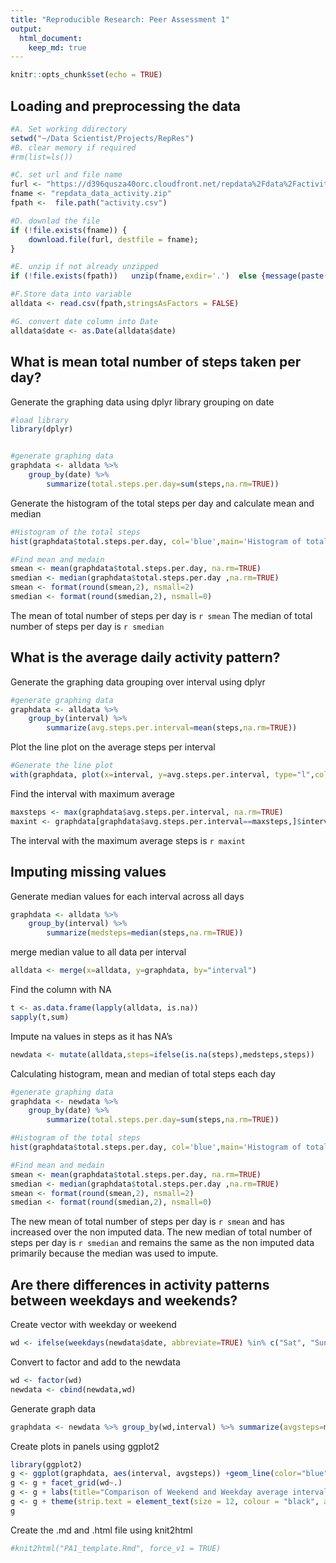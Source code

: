 ```yaml
---
title: "Reproducible Research: Peer Assessment 1"
output: 
  html_document:
    keep_md: true
---
```

```r
knitr::opts_chunk$set(echo = TRUE)
```

## Loading and preprocessing the data
```r
#A. Set working ddirectory
setwd("~/Data Scientist/Projects/RepRes")
#B. clear memory if required
#rm(list=ls())

#C. set url and file name
furl <- "https://d396qusza40orc.cloudfront.net/repdata%2Fdata%2Factivity.zip"
fname <- "repdata_data_activity.zip"
fpath <-  file.path("activity.csv")

#D. downlad the file
if (!file.exists(fname)) {
    download.file(furl, destfile = fname);
}

#E. unzip if not already unzipped
if (!file.exists(fpath))   unzip(fname,exdir='.')  else {message(paste(fpath, 'already exists'))}

#F.Store data into variable
alldata <- read.csv(fpath,stringsAsFactors = FALSE)

#G. convert date column into Date
alldata$date <- as.Date(alldata$date)

```


## What is mean total number of steps taken per day?

Generate the graphing data using dplyr library grouping on date
```r
#load library 
library(dplyr)


#generate graphing data
graphdata <- alldata %>% 
    group_by(date) %>% 
        summarize(total.steps.per.day=sum(steps,na.rm=TRUE))
```
Generate the histogram of the total steps per day and calculate mean and median
```r
#Histogram of the total steps
hist(graphdata$total.steps.per.day, col='blue',main='Histogram of total steps taken each day', xlab='Total steps per day', ylab='Frequency')

#Find mean and medain
smean <- mean(graphdata$total.steps.per.day, na.rm=TRUE)
smedian <- median(graphdata$total.steps.per.day ,na.rm=TRUE)
smean <- format(round(smean,2), nsmall=2)
smedian <- format(round(smedian,2), nsmall=0)


```
The mean of total number of steps per day is `r smean`
The median of total number of steps per day is `r smedian`

## What is the average daily activity pattern?
Generate the graphing data grouping over interval using dplyr
```r
#generate graphing data
graphdata <- alldata %>% 
    group_by(interval) %>% 
        summarize(avg.steps.per.interval=mean(steps,na.rm=TRUE))
```
Plot the line plot on the average steps per interval
```r
#Generate the line plot
with(graphdata, plot(x=interval, y=avg.steps.per.interval, type="l",col="blue", main="Average steps per interval across all days", xlab="5 Minute interval index", ylab="Average steps per interval / day "))
```

Find the interval with maximum average

```r
maxsteps <- max(graphdata$avg.steps.per.interval, na.rm=TRUE)
maxint <- graphdata[graphdata$avg.steps.per.interval==maxsteps,]$interval
```
The interval with the maximum average steps is `r maxint`

## Imputing missing values
Generate median values for each interval across all days
```r
graphdata <- alldata %>% 
    group_by(interval) %>% 
        summarize(medsteps=median(steps,na.rm=TRUE))
```

merge median value to all data per interval
```r
alldata <- merge(x=alldata, y=graphdata, by="interval")
```
Find the column with NA
```r
t <- as.data.frame(lapply(alldata, is.na))
sapply(t,sum)
```

Impute na values in steps as it has NA's
```r
newdata <- mutate(alldata,steps=ifelse(is.na(steps),medsteps,steps))

```

Calculating histogram, mean and median of total steps each day
```r
#generate graphing data
graphdata <- newdata %>% 
    group_by(date) %>% 
        summarize(total.steps.per.day=sum(steps,na.rm=TRUE))

#Histogram of the total steps
hist(graphdata$total.steps.per.day, col='blue',main='Histogram of total steps taken each day with imputed data', xlab='Total steps per day', ylab='Frequency')

#Find mean and medain
smean <- mean(graphdata$total.steps.per.day, na.rm=TRUE)
smedian <- median(graphdata$total.steps.per.day ,na.rm=TRUE)
smean <- format(round(smean,2), nsmall=2)
smedian <- format(round(smedian,2), nsmall=0)
```
The new mean of total number of steps per day is `r smean` and has increased over the non imputed data.
The new median of total number of steps per day is `r smedian` and remains the same as the non imputed data primarily because the median was used to impute.


## Are there differences in activity patterns between weekdays and weekends?
Create vector with weekday or weekend
```r
wd <- ifelse(weekdays(newdata$date, abbreviate=TRUE) %in% c("Sat", "Sun"), "weekend", "weekday")
```

Convert to factor and add to the newdata
```r
wd <- factor(wd)
newdata <- cbind(newdata,wd)
```

Generate graph data
```r
graphdata <- newdata %>% group_by(wd,interval) %>% summarize(avgsteps=mean(steps))

```
Create plots in panels using ggplot2
```r
library(ggplot2)
g <- ggplot(graphdata, aes(interval, avgsteps)) +geom_line(color="blue")
g <- g + facet_grid(wd~.)
g <- g + labs(title="Comparison of Weekend and Weekday average interval steps", x="Interval", y="Average number of steps")
g <- g + theme(strip.text = element_text(size = 12, colour = "black", angle = 90))
g
```

Create the .md and .html file using knit2html
```r
#knit2html("PA1_template.Rmd", force_v1 = TRUE)
```

